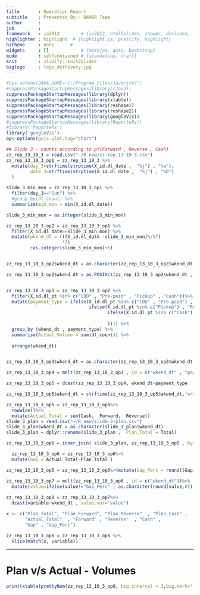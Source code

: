 ```yaml
---
title       : Operation Report
subtitle    : Presented By:- BAM&R Team
author      :
job         : 
framework   : io2012        # {io2012, html5slides, shower, dzslides, ...}
highlighter : highlight  # {highlight.js, prettify, highlight}
hitheme     : none      # 
widgets     : []            # {mathjax, quiz, bootstrap}
mode        : selfcontained # {standalone, draft}
knit        : slidify::knit2slides
biglogo     : logo_delhivery.jpg
---
```

```r
#Sys.setenv(JAVA_HOME='C:/Program Files/Java/jre7')
#suppressPackageStartupMessages(library(rJava))
suppressPackageStartupMessages(library(dplyr))
suppressPackageStartupMessages(library(xtable))
suppressPackageStartupMessages(library(reshape))
suppressPackageStartupMessages(library(reshape2))
suppressPackageStartupMessages(library(googleVis))
#suppressPackageStartupMessages(library(ReporteRs))
#library('ReporteRs')
library('googleVis')
op<-options(gvis.plot.tag="chart")
```

```r

## Slide 3 - counts according to pt(Forward , Reverse , Cash)
zz_rep_13_10_3 = read.csv("~/R new/zz-rep-13-10-3.csv")
zz_rep_13_10_3_op1 = zz_rep_13_10_3 %>%
  mutate(day_3=strftime(strptime(X_id.dl_date ,  "%j") , "%a"),
         date_3=strftime(strptime(X_id.dl_date ,  "%j") , "%D")
  )

slide_3_min_mon = zz_rep_13_10_3_op1 %>%
  filter(day_3=="Sun") %>%
  #group_by(dl_count) %>%
  summarize(min_mon = min(X_id.dl_date))

slide_3_min_mon = as.integer(slide_3_min_mon)

zz_rep_13_10_3_op2 = zz_rep_13_10_3_op1 %>%
  filter(X_id.dl_date>=slide_3_min_mon) %>%
  mutate(wkend_dt = (((X_id.dl_date -slide_3_min_mon)%/%7)                     
                     *7)
         +as.integer(slide_3_min_mon)+6)


zz_rep_13_10_3_op2$wkend_dt = as.character(zz_rep_13_10_3_op2$wkend_dt)

zz_rep_13_10_3_op2$wkend_dt = as.POSIXct(zz_rep_13_10_3_op2$wkend_dt , format="%j")


zz_rep_13_10_3_op3 = zz_rep_13_10_3_op2 %>%
  filter(X_id.dl_pt %in% c("COD" , "Pre-paid" , "Pickup" , "Cash"))%>%
  mutate(payment_type = ifelse(X_id.dl_pt %in% c("COD" , "Pre-paid") , "Forward",
                               ifelse(X_id.dl_pt %in% c("Pickup") , "Reverse",
                                      ifelse(X_id.dl_pt %in% c("Cash") , "Cash","NA"
                                             
                                      )))) %>%
  group_by (wkend_dt , payment_type) %>%
  summarise(Actual_Volume = sum(dl_count)) %>%
  
  arrange(wkend_dt)


zz_rep_13_10_3_op3$wkend_dt = as.character(zz_rep_13_10_3_op3$wkend_dt)

zz_rep_13_10_3_op4 = melt(zz_rep_13_10_3_op3 , id = c("wkend_dt" , "payment_type") )

zz_rep_13_10_3_op5 = dcast(zz_rep_13_10_3_op4, wkend_dt~payment_type  , value.var="value")

zz_rep_13_10_3_op5$wkend_dt = strftime(zz_rep_13_10_3_op5$wkend_dt,format="%D")

zz_rep_13_10_3_op5 = zz_rep_13_10_3_op5%>%
  rowwise()%>%
  mutate(Actual_Total = sum(Cash,  Forward,  Reverse))
slide_3_plan = read.csv("~/R new/slide-3-plan.csv")
slide_3_plan$wkend_dt = as.character(slide_3_plan$wkend_dt)
slide_3_plan = dplyr::rename(slide_3_plan ,  Plan_Total = Total)

zz_rep_13_10_3_op6 = inner_join( slide_3_plan, zz_rep_13_10_3_op5 , by="wkend_dt")

  zz_rep_13_10_3_op6 = zz_rep_13_10_3_op6%>%
  mutate(Gap = Actual_Total-Plan_Total )

zz_rep_13_10_3_op6 = zz_rep_13_10_3_op6%>%mutate(Gap_Perc = round((Gap/Plan_Total*100),1))

zz_rep_13_10_3_op7 = melt(zz_rep_13_10_3_op6 , id = c("wkend_dt"))%>%
  mutate(value=ifelse(value!="Gap_Perc" , as.character(round(value,0)) , paste(value , "%")))
  
zz_rep_13_10_3_op8 = zz_rep_13_10_3_op7%>%
  dcast(variable~wkend_dt , value.var="value")

x <- c("Plan_Total", "Plan_Forward", "Plan_Reverse"  , "Plan_Cash" , 
       "Actual_Total"  , "Forward" , "Reverse"  , "Cash" , 
       "Gap" , "Gap_Perc")

zz_rep_13_10_3_op8 = zz_rep_13_10_3_op8 %>%
  slice(match(x, variable))

```

---
  
# Plan v/s Actual - Volumes
```r
print(xtable(prettyNum(zz_rep_13_10_3_op8, big.interval = 3,big.mark=",")),type="html", include.rownames=FALSE)

```

